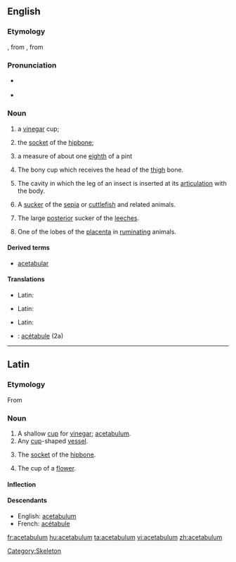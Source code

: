 {{wikipedia}}
==English==

===Etymology===
{{etyl|la}} {{term|acetabulum||a little [[saucer]] for [[vinegar]]|lang=la}}, from {{term|acetum||vinegar|lang=la}}, from {{term|acere||to be sour|lang=la}}

===Pronunciation===
* {{a|UK|US}} {{IPA|/ˌæs.ɪˈtæb.jə.ləm/}}
* {{hyphenation|ace|tab|u|lum}}

===Noun===
{{en-noun|pl=acetabula|pl2=acetabulums}}

# {{context|Roman Antiquities}} a [[vinegar]] cup;
# {{context|Roman Antiquities}} the [[socket]] of the [[hipbone]];
# {{context|Roman Antiquities}} a measure of about one [[eighth]] of a pint
# {{anatomy}} The bony cup which receives the head of the [[thigh]] bone.
# {{anatomy}} The cavity in which the leg of an insect is inserted at its [[articulation]] with the body.
# {{anatomy}} A [[sucker]] of the [[sepia]] or [[cuttlefish]] and related animals.
# {{anatomy}} The large [[posterior]] sucker of the [[leeches]].
# {{anatomy}} One of the lobes of the [[placenta]] in [[ruminating]] animals.

====Derived terms====
* [[acetabular]]

====Translations====
{{trans-top|Roman Antiquities: Vinegar cup}}
* Latin: {{t-|la|acetabulum|n|alt=acētābulum}}
{{trans-mid}}
{{trans-bottom}}

{{trans-top|Roman Antiquities: Socket of the hipbone}}
* Latin: {{t-|la|acetabulum|n|alt=acētābulum}}
{{trans-mid}}
{{trans-bottom}}

{{trans-top|Roman Antiquities: about one eighth of a pint}}
{{trans-mid}}
{{trans-bottom}}

{{trans-top|Anatomy: bony cup that receives the head of the thigh bone}}
* Latin: {{t-|la|acetabulum|n|alt=acētābulum}}
{{trans-mid}}
{{trans-bottom}}

{{trans-top|Anatomy: Cavity in which the leg of an insect is insect is inserted}}
{{trans-mid}}
{{trans-bottom}}
{{trans-top|Anatomy: Sucker of the sepia or cuttlefish}}
{{trans-mid}}
{{trans-bottom}}

{{trans-top|Anatomy: The large posterior sucker of the leeches}}
{{trans-mid}}
{{trans-bottom}}

{{trans-top|Anatomy: One of the lobes of the placenta in the ruminating animals}}
{{trans-mid}}
{{trans-bottom}}

{{checktrans-top}}
*{{ttbc|French}}: [[acétabule]] {{f}} (2a)
{{trans-bottom}}

[[Category:Skeleton]]

----

==Latin==

===Etymology===
From {{term|acetum|acētum|vinegar|lang=la}}

===Noun===
{{la-noun|acētābulum|acetabuli|acētābulī|n|second}}

# A shallow [[cup]] for [[vinegar]]; [[#English|acetabulum]].
# Any [[cup]]-shaped [[vessel]].
# {{anatomy|la}} The [[socket]] of the [[hipbone]].
# {{botany|la}} The cup of a [[flower]].

====Inflection====
{{la-decl-2nd-N|acetabul|acētābul}}

====Descendants====
* English: [[#English|acetabulum]]
* French: [[acétabule]]

[[fr:acetabulum]]
[[hu:acetabulum]]
[[ta:acetabulum]]
[[vi:acetabulum]]
[[zh:acetabulum]]